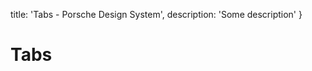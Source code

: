 
  title: 'Tabs - Porsche Design System',
  description: 'Some description'
}

# Tabs <ComponentStatus tagName="p-tabs"></ComponentStatus>